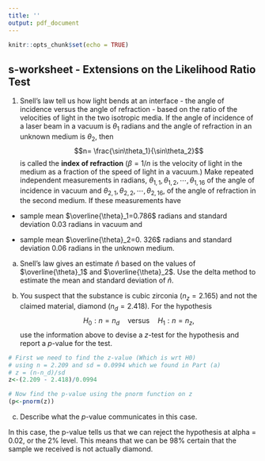```yaml
---
title: ''
output: pdf_document
---
```


```r
knitr::opts_chunk$set(echo = TRUE)
```

## s-worksheet - Extensions on the Likelihood Ratio Test

1. Snell's law \index{Snell's law} tell us how light bends at an interface - the angle of incidence versus the angle of refraction - based on the ratio of the velocities of light in the two isotropic media. If the angle of incidence of a laser beam in a vacuum is $\theta_1$ radians and the angle of refraction in an unknown medium is $\theta_2$, then 
$$n= \frac{\sin\theta_1}{\sin\theta_2}$$
is called the **index of refraction**  ($\beta=1/n$ is the velocity of light in the medium as a fraction of the speed of light in a vacuum.) Make repeated independent measurements in radians, $\theta_{1,1}, \theta_{1,2}, \cdots, \theta_{1,16}$ of the angle of incidence in vacuum and $\theta_{2,1}, \theta_{2,2}, \cdots, \theta_{2,16}$, of the angle of refraction in the second medium. If these measurements have 

* sample mean $\overline{\theta}_1=0.786$ radians and standard deviation 0.03 radians in vacuum and

* sample mean $\overline{\theta}_2=0. 326$ radians and standard deviation 0.06 radians in the unknown medium.

a. Snell's law gives an estimate $\hat n$ based on the values of  $\overline{\theta}_1$ and $\overline{\theta}_2$. Use the delta method to estimate the mean and standard deviation of $\hat n$.

\vfill 
b. You suspect that the substance is cubic zirconia ($n_z=2.165$) and not the claimed material, diamond ($n_d=2.418$). For the hypothesis
$$H_0: n=n_d\quad\mbox{versus}\quad H_1:n=n_z,$$
use the information above to devise a $z$-test for the hypothesis and report a $p$-value for the test.

```r
# First we need to find the z-value (Which is wrt H0) 
# using n = 2.209 and sd = 0.0994 which we found in Part (a)
# z = (n-n_d)/sd
z<-(2.209 - 2.418)/0.0994

# Now find the p-value using the pnorm function on z
(p<-pnorm(z))
```

\vfill 
c. Describe what the $p$-value communicates in this case.

In this case, the p-value tells us that we can reject the hypothesis at alpha = 0.02, or the 2% level. This means that we can be 98% certain that the sample we received is not actually diamond.

\vfill 